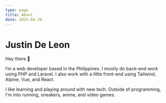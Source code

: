 ```yaml
---
type: page
title: About
date: 2025-04-29
---
```


# Justin De Leon

Hey there 👋 

I’m a web developer based in the Philippines. I mostly do back-end work using PHP and Laravel. I also work with a little front-end using Tailwind, Alpine, Vue, and React.

I like learning and playing around with new tech. Outside of programming, I'm into running, sneakers, anime, and video games.